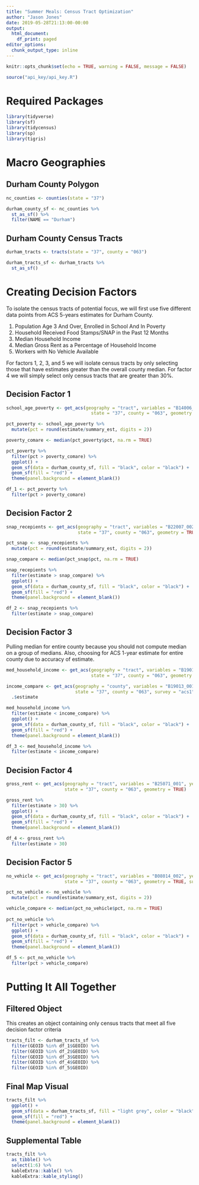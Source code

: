 ```yaml
---
title: "Summer Meals: Census Tract Optimization"
author: "Jason Jones"
date: 2019-05-28T21:13:00-00:00
output:
  html_document:
    df_print: paged
editor_options:
  chunk_output_type: inline
---
```


```r
knitr::opts_chunk$set(echo = TRUE, warning = FALSE, message = FALSE)

source("api_key/api_key.R")
```

# Required Packages

```r
library(tidyverse)
library(sf)
library(tidycensus)
library(sp)
library(tigris)
```


# Macro Geographies

## Durham County Polygon

```r
nc_counties <- counties(state = "37")

durham_county_sf <- nc_counties %>%
  st_as_sf() %>%
  filter(NAME == "Durham")
```


## Durham County Census Tracts

```r
durham_tracts <- tracts(state = "37", county = "063")

durham_tracts_sf <- durham_tracts %>%
  st_as_sf()
```


# Creating Decision Factors {.tabset .tabset-fade .tabset-pills}

To isolate the census tracts of potential focus, we will first use five different data points from ACS 5-years estimates for Durham County.

1. Population Age 3 And Over, Enrolled in School And In Poverty
2. Household Received Food Stamps/SNAP in the Past 12 Months
3. Median Household Income
4. Median Gross Rent as a Percentage of Household Income
5. Workers with No Vehicle Available

For factors 1, 2, 3, and 5 we will isolate census tracts by only selecting those that have estimates greater than the overall county median. For factor 4 we will simply select only census tracts that are greater than 30%.


## Decision Factor 1

```r
school_age_poverty <- get_acs(geography = "tract", variables = "B14006_003", year = 2017, key = api_key,
                                state = "37", county = "063", geometry = TRUE, summary_var = "B14006_001", survey = "acs5")

pct_poverty <- school_age_poverty %>%
  mutate(pct = round(estimate/summary_est, digits = 2))

poverty_comare <- median(pct_poverty$pct, na.rm = TRUE)

pct_poverty %>%
  filter(pct > poverty_comare) %>%
  ggplot() +
  geom_sf(data = durham_county_sf, fill = "black", color = "black") +
  geom_sf(fill = "red") +
  theme(panel.background = element_blank())

df_1 <- pct_poverty %>%
  filter(pct > poverty_comare)
```


## Decision Factor 2

```r
snap_recepients <- get_acs(geography = "tract", variables = "B22007_002", year = 2017, key = api_key,
                           state = "37", county = "063", geometry = TRUE, summary_var = "B22007_001")

pct_snap <- snap_recepients %>%
  mutate(pct = round(estimate/summary_est, digits = 2))

snap_compare <- median(pct_snap$pct, na.rm = TRUE)

snap_recepients %>%
  filter(estimate > snap_compare) %>%
  ggplot() +
  geom_sf(data = durham_county_sf, fill = "black", color = "black") +
  geom_sf(fill = "red") +
  theme(panel.background = element_blank())

df_2 <- snap_recepients %>%
  filter(estimate > snap_compare)
```


## Decision Factor 3

Pulling median for entire county because you should not compute median on a group of medians. Also, choosing for ACS 1-year estimate for entire county due to accuracy of estimate.

```r
med_household_income <- get_acs(geography = "tract", variables = "B19013_001", year = 2017, key = api_key,
                                state = "37", county = "063", geometry = TRUE)

income_compare <- get_acs(geography = "county", variables = "B19013_001", year = 2017, key = api_key,
                          state = "37", county = "063", survey = "acs1") %>%
  .$estimate

med_household_income %>%
  filter(estimate < income_compare) %>%
  ggplot() +
  geom_sf(data = durham_county_sf, fill = "black", color = "black") +
  geom_sf(fill = "red") +
  theme(panel.background = element_blank())

df_3 <- med_household_income %>%
  filter(estimate < income_compare)
```


## Decision Factor 4

```r
gross_rent <- get_acs(geography = "tract", variables = "B25071_001", year = 2017, key = api_key,
                      state = "37", county = "063", geometry = TRUE)

gross_rent %>%
  filter(estimate > 30) %>%
  ggplot() +
  geom_sf(data = durham_county_sf, fill = "black", color = "black") +
  geom_sf(fill = "red") +
  theme(panel.background = element_blank())

df_4 <- gross_rent %>%
  filter(estimate > 30)
```


## Decision Factor 5

```r
no_vehicle <- get_acs(geography = "tract", variables = "B08014_002", year = 2017, key = api_key,
                      state = "37", county = "063", geometry = TRUE, summary_var = "B08014_001")

pct_no_vehicle <- no_vehicle %>%
  mutate(pct = round(estimate/summary_est, digits = 2))

vehicle_compare <- median(pct_no_vehicle$pct, na.rm = TRUE)
  
pct_no_vehicle %>%
  filter(pct > vehicle_compare) %>%
  ggplot() +
  geom_sf(data = durham_county_sf, fill = "black", color = "black") +
  geom_sf(fill = "red") +
  theme(panel.background = element_blank())

df_5 <- pct_no_vehicle %>%
  filter(pct > vehicle_compare)
```


# Putting It All Together

## Filtered Object

This creates an object containing only census tracts that meet all five decision factor criteria

```r
tracts_filt <- durham_tracts_sf %>%
  filter(GEOID %in% df_1$GEOID) %>%
  filter(GEOID %in% df_2$GEOID) %>%
  filter(GEOID %in% df_3$GEOID) %>%
  filter(GEOID %in% df_4$GEOID) %>%
  filter(GEOID %in% df_5$GEOID)
```


## Final Map Visual

```r
tracts_filt %>%
  ggplot() +
  geom_sf(data = durham_tracts_sf, fill = "light grey", color = "black") +
  geom_sf(fill = "red") +
  theme(panel.background = element_blank())
```


## Supplemental Table

```r
tracts_filt %>%
  as_tibble() %>%
  select(1:6) %>%
  kableExtra::kable() %>%
  kableExtra::kable_styling()
```



